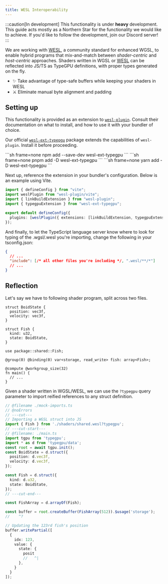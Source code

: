 ```yaml
---
title: WESL Interoperability
---
```


:::caution[In development]
This functionality is under **heavy** development. This guide acts mostly as a Northern Star for the functionality we would
like to achieve. If you'd like to follow the development, join our Discord server!
:::

We are working with [WESL](https://wesl-lang.dev), a community standard for enhanced WGSL, to enable
hybrid programs that mix-and-match between *shader-centric* and *host-centric* approaches. Shaders written in
WGSL or [WESL](https://wesl-lang.dev) can be reflected into JS/TS as TypeGPU definitions, with proper types
generated on the fly.

- ✨ Take advantage of type-safe buffers while keeping your shaders in WESL
- ⚔️ Eliminate manual byte alignment and padding

## Setting up

This functionality is provided as an extension to [`wesl-plugin`](https://wesl-lang.dev/docs/Getting-Started-JavaScript).
Consult their documentation on what to install, and how to use it with your bundler of choice.

Our official [`wesl-ext-typepgu`](https://github.com/software-mansion-labs/wesl-ext-typegpu) package extends the capabilities of `wesl-plugin`.
Install it before proceeding.


<Tabs syncKey="package-manager">
  <TabItem label="npm" icon="seti:npm">
    ```sh frame=none
    npm add --save-dev wesl-ext-typegpu
    ```
  </TabItem>
  <TabItem label="pnpm" icon="pnpm">
    ```sh frame=none
    pnpm add -D wesl-ext-typegpu
    ```
  </TabItem>
  <TabItem label="yarn" icon="seti:yarn">
    ```sh frame=none
    yarn add -D wesl-ext-typegpu
    ```
  </TabItem>
</Tabs>

Next up, reference the extension in your bundler's configuration. Below is an example using Vite.

```ts {4, 7} "typegpuExtension"
import { defineConfig } from "vite";
import weslPlugin from "wesl-plugin/vite";
import { linkBuildExtension } from "wesl-plugin";
import { typegpuExtension } from "wesl-ext-typegpu";

export default defineConfig({
  plugins: [weslPlugin({ extensions: [linkBuildExtension, typegpuExtension] })],
});
```

And finally, to let the TypeScript language server know where to look for typing of the
.wgsl/.wesl you're importing, change the following in your tsconfig.json:

```json
{
  // ...
  "include": [/* all other files you're including */, ".wesl/**/*"]
  // ...
}
```

## Reflection

Let's say we have to following shader program, split across two files.

```wgsl title="shaders/shared.wesl"
struct BoidState {
  position: vec3f,
  velocity: vec3f,
}

struct Fish {
  kind: u32,
  state: BoidState,
}
```

```wgsl title="shaders/main.wesl"
use package::shared::Fish;

@group(0) @binding(0) var<storage, read_write> fish: array<Fish>;

@compute @workgroup_size(32)
fn main() {
  // ...
}
```

Given a shader written in WGSL/WESL, we can use the `?typegpu` query parameter to import
reified references to any struct definition.

```ts twoslash title="main.ts"
// @filename ./mock-imports.ts
// @noErrors
// ---cut---
// Importing a WGSL struct into JS
import { Fish } from './shaders/shared.wesl?typegpu';
// ---cut-start---
// @filename: ./main.ts
import tgpu from 'typegpu';
import * as d from 'typegpu/data';
const root = await tgpu.init();
const BoidState = d.struct({
  position: d.vec3f,
  velocity: d.vec3f,
});

const Fish = d.struct({
  kind: d.u32,
  state: BoidState,
});
// ---cut-end---

const FishArray = d.arrayOf(Fish);

const buffer = root.createBuffer(FishArray(512)).$usage('storage');
//    ^?

// Updating the 123rd fish's position
buffer.writePartial([
  {
    idx: 123,
    value: {
      state: {
        posit
        //   ^|
      },
    }
  }
]);
```

